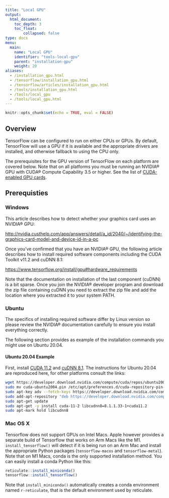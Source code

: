 ```yaml
---
title: "Local GPU"
output: 
  html_document:
    toc_depth: 3
    toc_float:
        collapsed: false
type: docs
menu:
  main:
    name: "Local GPU"
    identifier: "tools-local-gpu"
    parent: "installation-gpu"
    weight: 20
aliases:
  - /installation_gpu.html
  - /tensorflow/installation_gpu.html
  - /tensorflow/articles/installation_gpu.html
  - /tools/installation_gpu.html
  - /tools/local_gpu
  - /tools/local_gpu.html
---
```


```r
knitr::opts_chunk$set(echo = TRUE, eval = FALSE)
```

## Overview

TensorFlow can be configured to run on either CPUs or GPUs. By default,
TensorFlow will use a GPU if it is available and the appropriate drivers
are installed, and otherwise fallback to using the CPU only.

The prerequisites for the GPU version of TensorFlow on each platform are
covered below. Note that on all platforms you must be running an NVIDIA®
GPU with CUDA® Compute Capability 3.5 or higher. See the list of
[CUDA-enabled GPU cards](https://developer.nvidia.com/cuda-gpus).

## Prerequisties

### Windows

This article describes how to detect whether your graphics card uses an
NVIDIA® GPU:

<http://nvidia.custhelp.com/app/answers/detail/a_id/2040/~/identifying-the-graphics-card-model-and-device-id-in-a-pc>

Once you've confirmed that you have an NVIDIA® GPU, the following
article describes how to install required software components including
the CUDA Toolkit v11.2 and cuDNN 8.1:

<https://www.tensorflow.org/install/gpu#hardware_requirements>

Note that the documentation on installation of the last component
(cuDNN) is a bit sparse. Once you join the NVIDIA® developer program and
download the zip file containing cuDNN you need to extract the zip file
and add the location where you extracted it to your system PATH.

### Ubuntu

The specifics of installing required software differ by Linux version so
please review the NVIDIA® documentation carefully to ensure you install
everything correctly.

The following section provides as example of the installation commands
you might use on Ubuntu 20.04.

#### Ubuntu 20.04 Example

First, install
[CUDA 11.2](https://developer.nvidia.com/cuda-11.2.2-download-archive) and [cuDNN 8.1](https://developer.nvidia.com/rdp/cudnn-archive). The
instructions for Ubuntu 20.04 are reproduced here, for other platforms
consult the links:

``` bash
wget https://developer.download.nvidia.com/compute/cuda/repos/ubuntu2004/x86_64/cuda-ubuntu2004.pin
sudo mv cuda-ubuntu2004.pin /etc/apt/preferences.d/cuda-repository-pin-600
sudo apt-key adv --fetch-keys https://developer.download.nvidia.com/compute/cuda/repos/ubuntu2004/x86_64/7fa2af80.pub
sudo add-apt-repository "deb https://developer.download.nvidia.com/compute/cuda/repos/ubuntu2004/x86_64/ /"
sudo apt-get update
sudo apt-get -y install cuda-11-2 libcudnn8=8.1.1.33-1+cuda11.2
sudo apt-mark hold libcudnn8
```



### Mac OS X

Tensorflow does not support GPUs on Intel Macs. Apple however provides a
separate build of Tensorflow that works on Arm Macs like the M1.
`install_tensorflow()` will detect if it is being run on an Arm Mac and
install the appropriate Python packages (`tensorflow-macos` and
`tensorflow-metal`). Note that on M1 Macs, conda is the only supported
installation method. You can easily install a conda Python like this:

```r
reticulate::install_miniconda()
tensorflow::install_tensorflow()
```

Note that `install_miniconda()` automatically creates a conda
environment named `r-reticulate`, that is the default environment used
by reticulate.
